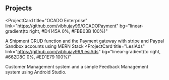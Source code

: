 ## Projects

<ProjectCard
  title="OCADO Enterprise"
  link="https://github.com/vibhujay99/OCADOPayment"
  bg="linear-gradient(to right, #D4145A 0%, #FBB03B 100%)"
>
  A Shipment CRUD function and the Payment gateway with stripe and Paypal Sandbox accounts using MERN Stack
</ProjectCard>
<ProjectCard
  title="LesiAds"
  link="https://github.com/vibhujay99/LesiAds"
  bg="linear-gradient(to right, #662D8C 0%, #ED1E79 100%)"
>
  Customer Management system and a simple Feedback Management system using Android Studio.
</ProjectCard>

